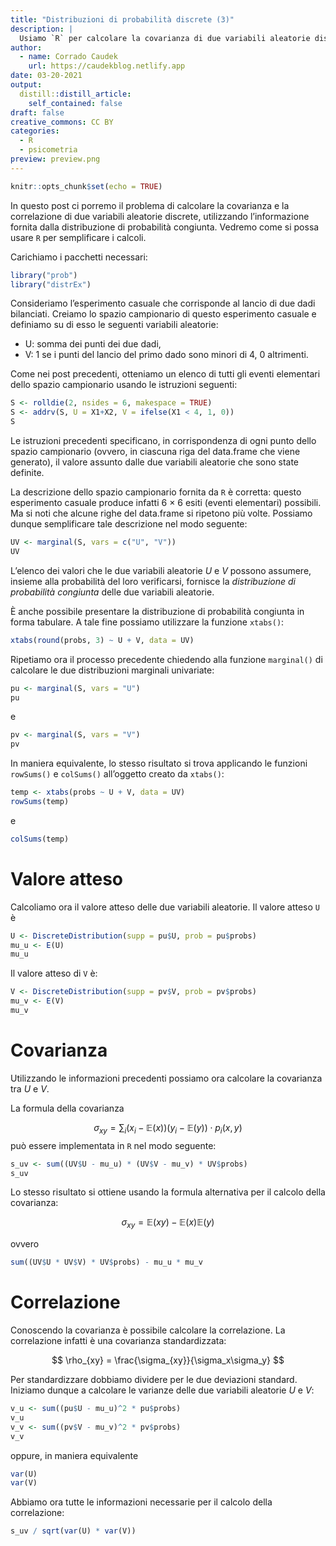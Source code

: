 ```yaml
---
title: "Distribuzioni di probabilità discrete (3)"
description: |
  Usiamo `R` per calcolare la covarianza di due variabili aleatorie discrete.
author:
  - name: Corrado Caudek
    url: https://caudekblog.netlify.app
date: 03-20-2021
output:
  distill::distill_article:
    self_contained: false
draft: false
creative_commons: CC BY
categories:
  - R
  - psicometria
preview: preview.png
---
```



```r
knitr::opts_chunk$set(echo = TRUE)
```


In questo post ci porremo il problema di calcolare la covarianza e la correlazione di due variabili aleatorie discrete, utilizzando l'informazione fornita dalla distribuzione di probabilità congiunta.  Vedremo come si possa usare `R` per semplificare i calcoli.

Carichiamo i pacchetti necessari:

```r
library("prob")
library("distrEx")
```

Consideriamo l'esperimento casuale che corrisponde al lancio di due dadi bilanciati. Creiamo lo spazio campionario di questo esperimento casuale e definiamo su di esso le seguenti variabili aleatorie:

- U: somma dei punti dei due dadi,
- V: 1 se i punti del lancio del primo dado sono minori di 4, 0 altrimenti.

Come nei post precedenti, otteniamo un elenco di tutti gli eventi elementari dello spazio campionario usando le istruzioni seguenti:

```r
S <- rolldie(2, nsides = 6, makespace = TRUE)
S <- addrv(S, U = X1+X2, V = ifelse(X1 < 4, 1, 0))
S
```

Le istruzioni precedenti specificano, in corrispondenza di ogni punto dello spazio campionario (ovvero, in ciascuna riga del data.frame che viene generato), il valore assunto dalle due variabili aleatorie che sono state definite.

La descrizione dello spazio campionario fornita da `R` è corretta: questo esperimento casuale produce infatti 6 $\times$ 6 esiti (eventi elementari) possibili. Ma si noti che alcune righe del data.frame si ripetono più volte. Possiamo dunque semplificare tale descrizione nel modo seguente:

```r
UV <- marginal(S, vars = c("U", "V")) 
UV
```

L'elenco dei valori che le due variabili aleatorie $U$ e $V$ possono assumere, insieme alla probabilità del loro verificarsi, fornisce la _distribuzione di probabilità congiunta_ delle due variabili aleatorie. 

È anche possibile presentare la distribuzione di probabilità congiunta in forma tabulare. A tale fine possiamo utilizzare la funzione `xtabs()`:

```r
xtabs(round(probs, 3) ~ U + V, data = UV)
```

Ripetiamo ora il processo precedente chiedendo alla funzione `marginal()` di calcolare le due distribuzioni marginali univariate:

```r
pu <- marginal(S, vars = "U")
pu
```

e

```r
pv <- marginal(S, vars = "V")
pv
```


In maniera equivalente, lo stesso risultato si trova applicando le funzioni `rowSums()` e `colSums()` all'oggetto creato da `xtabs()`:

```r
temp <- xtabs(probs ~ U + V, data = UV)
rowSums(temp)
```

e

```r
colSums(temp)
```

# Valore atteso

Calcoliamo ora il valore atteso delle due variabili aleatorie. Il valore atteso `U` è

```r
U <- DiscreteDistribution(supp = pu$U, prob = pu$probs)
mu_u <- E(U)
mu_u
```

Il valore atteso di `V` è:

```r
V <- DiscreteDistribution(supp = pv$V, prob = pv$probs)
mu_v <- E(V)
mu_v
```


# Covarianza

Utilizzando le informazioni precedenti possiamo ora calcolare la covarianza tra $U$ e $V$.

La formula della covarianza

$$
\sigma_{xy} = \sum_i \big(x_i - \mathbb{E}(x)\big)\big(y_i - \mathbb{E}(y)\big) \cdot p_i(x,y)
$$
può essere implementata in `R` nel modo seguente:

```r
s_uv <- sum((UV$U - mu_u) * (UV$V - mu_v) * UV$probs)
s_uv
```

Lo stesso risultato si ottiene usando la formula alternativa per il calcolo della covarianza:

$$
\sigma_{xy} = \mathbb{E}(xy) -\mathbb{E}(x)\mathbb{E}(y)
$$

ovvero 

```r
sum((UV$U * UV$V) * UV$probs) - mu_u * mu_v
```


# Correlazione

Conoscendo la covarianza è possibile calcolare la correlazione. La correlazione infatti è una covarianza standardizzata:

$$
\rho_{xy} = \frac{\sigma_{xy}}{\sigma_x\sigma_y}
$$

Per standardizzare dobbiamo dividere per le due deviazioni standard. Iniziamo dunque a calcolare le varianze delle due variabili aleatorie $U$ e $V$:

```r
v_u <- sum((pu$U - mu_u)^2 * pu$probs)
v_u
v_v <- sum((pv$V - mu_v)^2 * pv$probs)
v_v
```

oppure, in maniera equivalente

```r
var(U)
var(V)
```

Abbiamo ora tutte le informazioni necessarie per il calcolo della correlazione:

```r
s_uv / sqrt(var(U) * var(V))
```



